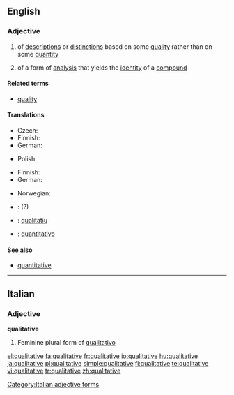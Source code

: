 ==English==

===Adjective===
{{en-adj}}

# of [[description]]s or [[distinction]]s based on some [[quality]] rather than on some [[quantity]]
# {{chemistry}} of a form of [[analysis]] that yields the [[identity]] of a [[compound]]

====Related terms====
*[[quality]]

====Translations====
{{trans-top|of descriptions or distinctions based on some quality rather than on some quantity}}
* Czech: {{t-|cs|kvalitativní}}
* Finnish: {{t-|fi|laadullinen}}
* German: {{t+|de|qualitativ}}
{{trans-mid}}
* Polish: {{t-|pl|jakościowy}}
{{trans-bottom}}

{{trans-top|(chemistry) of a form of analysis that yields the identity of a compound}}
* Finnish: {{t+|fi|kvalitatiivinen}}
* German: {{t+|de|qualitativ}}
{{trans-mid}}
* Norwegian: {{t-|no|kvalitativ}}
* {{ttbc|Polish}}: {{t-|pl|niemierzalny}} (?)
{{trans-bottom}}

{{checktrans-top}}
*{{ttbc|Catalan}}: [[qualitatiu]]
*{{ttbc|Italian}}: [[quantitativo]]
{{checktrans-bottom}}

====See also====
*[[quantitative]]

----

==Italian==

===Adjective===
'''qualitative''' {{f}}

# Feminine plural form of [[qualitativo]]

[[Category:Italian adjective forms]]

[[el:qualitative]]
[[fa:qualitative]]
[[fr:qualitative]]
[[io:qualitative]]
[[hu:qualitative]]
[[ja:qualitative]]
[[pl:qualitative]]
[[simple:qualitative]]
[[fi:qualitative]]
[[te:qualitative]]
[[vi:qualitative]]
[[tr:qualitative]]
[[zh:qualitative]]